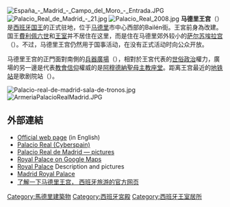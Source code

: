 {{Infobox building
| name = 馬德里王宮
| native_name = Palacio Real de Madrid
| native_name_lang = es
| image = Palacio Real de Madrid - 03.jpg
| image_size = 300 
| caption = 馬德里王宮
| style = [[巴洛克|巴洛克]], [[古典主義|古典主義]]
| location_town = [[馬德里|馬德里]]	
| location_country = {{SPA}}
| coordinates = {{coord|40|25|05|N|03|42|51|W|display=inline,title}}
| architect = [[Filippo_Juvarra|Filippo Juvarra]] <small>(first of many)</small>
| client = [[费利佩五世|费利佩五世]]
| construction_start_date = April 7, 1735
| completion_date = 
| floor_area = {{cvt|135,000|m2}}
| embedded = {{designation list | embed=yes
|designation1 = Spain
|designation1_offname = Palacio Real de Madrid
|designation1_type = Non-movable
|designation1_criteria = Monument
|designation1_date = 1931
|designation1_number = RI-51-0001061
}}
}}

[[File:España_-_Madrid_-_Campo_del_Moro_-_Entrada.JPG|thumb]]
[[File:Palacio_Real_de_Madrid_-_21.jpg|thumb]]
[[File:Palacio_Real_2008.jpg|thumb]]
'''马德里王宫'''（{{lang-es|Palacio Real de Madrid}}）是[[西班牙|西班牙]][[西班牙国王|国王]]的正式驻地，位于[[马德里|马德里]]市中心西部的Bailén街。王宮前身為{{link-es|馬德里王家城堡|Real Alcázar de Madrid}}改建。国王[[費利佩六世|費利佩六世]]和[[西班牙王室|王室]]并不居住在这里，而是住在马德里郊外较小的[[萨尔苏埃拉宫|萨尔苏埃拉宫]]（{{lang|es|Palacio de la Zarzuela}}）。不过，马德里王宫仍然用于国事活动，在没有正式活动时向公众开放。

马德里王宫的正門面對南側的[[兵器廣場|兵器廣場]]（{{lang|es|Plaza de la Armería}}），相對於王宮代表的[[世俗|世俗]][[政治|政治]]權力，廣場的另一邊是代表[[教會|教會]][[信仰|信仰]]權威的是[[阿穆德納聖母主教座堂|阿穆德納聖母主教座堂]]。距离王宫最近的[[马德里地铁|地铁站]]是歌剧院站（{{lang|es|Estación de Ópera}}）。

[[File:Palacio-real-de-madrid-sala-de-tronos.jpg|thumb]]
[[File:ArmeriaPalacioRealMadrid.JPG|thumb]]
== 外部連結 ==
{{Commonscat|Royal Palace of Madrid}}
* [https://web.archive.org/web/20090420095007/http://www.patrimonionacional.es/en/preal/preal.htm Official web page] (in English)
* [http://www.cyberspain.com/passion/palacio.htm Palacio Real (Cyberspain)] {{Wayback|url=http://www.cyberspain.com/passion/palacio.htm |date=20210224144151 }}
* [http://www.pbase.com/ngruev/palacio Palacio Real de Madrid — pictures] {{Wayback|url=http://www.pbase.com/ngruev/palacio |date=20201127020113 }}
* [http://maps.google.com/maps?q=Palacio+Real&sll=40.434405,-3.67424&sspn=0.336056,0.613174&ie=UTF8&z=16&ll=40.417499,-3.713164&spn=0.010504,0.019162&t=h  Royal Palace on Google Maps] {{Wayback|url=http://maps.google.com/maps?q=Palacio+Real&sll=40.434405,-3.67424&sspn=0.336056,0.613174&ie=UTF8&z=16&ll=40.417499,-3.713164&spn=0.010504,0.019162&t=h |date=20110629052813 }}
* [https://web.archive.org/web/20080328181807/http://www.guiaturisticamadrid.com/palacio_real.htm Royal Palace] Description and pictures {{es icon}}
* [http://www.feelmadrid.com/royalpalace.html Madrid Royal Palace] {{Wayback|url=http://www.feelmadrid.com/royalpalace.html |date=20090520153407 }}
*[http://www.spain.info/zh/que-quieres/arte/monumentos/madrid/palacio_real.html 了解一下马德里王宫， 西班牙旅游的官方网页] {{Wayback|url=http://www.spain.info/zh/que-quieres/arte/monumentos/madrid/palacio_real.html |date=20180529163854 }}

{{Authority control}}
{{DEFAULTSORT:M马}}
[[Category:馬德里建築物|Category:馬德里建築物]]
[[Category:西班牙宮殿|Category:西班牙宮殿]]
[[Category:西班牙王室居所|Category:西班牙王室居所]]